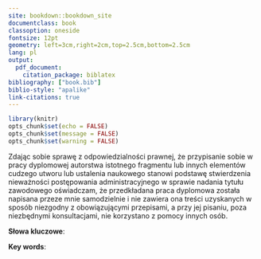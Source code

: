 ```yaml
--- 
site: bookdown::bookdown_site
documentclass: book
classoption: oneside
fontsize: 12pt
geometry: left=3cm,right=2cm,top=2.5cm,bottom=2.5cm
lang: pl
output:
  pdf_document:
    citation_package: biblatex
bibliography: ["book.bib"]
biblio-style: "apalike"
link-citations: true
---
```


```r
library(knitr)
opts_chunk$set(echo = FALSE)
opts_chunk$set(message = FALSE)
opts_chunk$set(warning = FALSE)
```

```{=latex}
\pagestyle{fancy}
\fancyhf{}
\renewcommand*{\tablename}{Tabela}
\thispagestyle{empty}
\fancyhead[RO]{\thepage}

\maketitle

\thispagestyle{empty}
\fancyhead[LO]{\textbf{\small{}}}
\renewcommand{\headrulewidth}{0.0pt}

\vspace{20pt}

\begin{flushright}
Poznań, dnia \AAA{DATA} r.
\end{flushright}

\vspace{40pt}

\begin{center}
\textbf{OŚWIADCZENIE}
\end{center}
```

\AAQ{Czy to konieczne? Zachowałem ze starej pracy}
Zdając sobie sprawę z odpowiedzialności prawnej, że przypisanie sobie w pracy dyplomowej autorstwa istotnego fragmentu lub innych elementów cudzego utworu lub ustalenia naukowego stanowi podstawę stwierdzenia nieważności postępowania administracyjnego w sprawie nadania tytułu zawodowego oświadczam, że przedkładana praca dyplomowa została napisana przeze mnie samodzielnie i nie zawiera ona treści uzyskanych w sposób niezgodny z obowiązującymi przepisami, a przy jej pisaniu, poza niezbędnymi konsultacjami, nie korzystano z pomocy innych osób.

```{=latex}
\vspace{30pt}

%\vspace{30pt}

\begin{flushright}
Wojciech Przybyła 
\end{flushright}
```

\newpage

```{=latex}
\thispagestyle{empty}
\fancyhead[LO]{\textbf{\small{}}}
\renewcommand{\headrulewidth}{0.0pt}

\begin{center}
\textbf{STRESZCZENIE}
\end{center}

\vspace{30pt}
```

\AAA{STRESZCZENIE}
\ghost{Aliquip adipisicing commodo est Lorem. Duis eu est pariatur duis quis cupidatat exercitation cillum labore quis mollit ipsum ullamco elit. Consequat pariatur labore incididunt exercitation irure qui. Ex cupidatat irure in occaecat irure veniam aliqua non culpa voluptate in dolor laborum ad.}

**Słowa kluczowe**: \AAA{KEYWORDS}

```{=latex}
\vspace{40pt}

\begin{center}
\textbf{ABSTRACT}
\end{center}

\vspace{30pt}
```

\AAA{STRESZCZENIE ENG}
\ghost{Aliquip adipisicing commodo est Lorem. Duis eu est pariatur duis quis cupidatat exercitation cillum labore quis mollit ipsum ullamco elit. Consequat pariatur labore incididunt exercitation irure qui. Ex cupidatat irure in occaecat irure veniam aliqua non culpa voluptate in dolor laborum ad.}

**Key words**: \AAA{KEYWORDS ENG}

\newpage

```{=latex}
\setcounter{page}{1}
\fancyhead[LO]{\textbf{\small{Spis treści}}}
\renewcommand{\headrulewidth}{0.5pt}
\tableofcontents
```